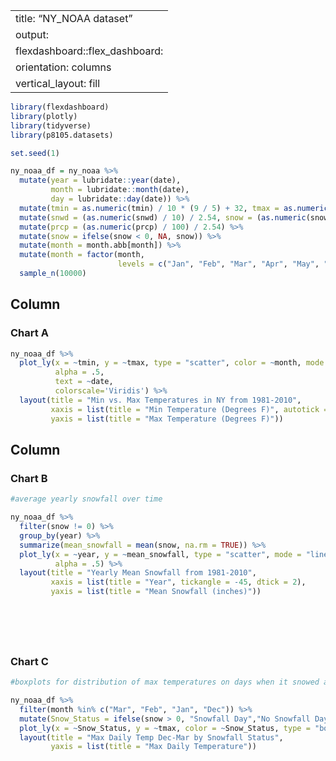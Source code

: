 
---
title: "NY_NOAA dataset"
output: 
  flexdashboard::flex_dashboard:
    orientation: columns
    vertical_layout: fill
---



```r
library(flexdashboard)
library(plotly)
library(tidyverse)
library(p8105.datasets)

```


```r

set.seed(1)

ny_noaa_df = ny_noaa %>%
  mutate(year = lubridate::year(date),
         month = lubridate::month(date),
         day = lubridate::day(date)) %>%
  mutate(tmin = as.numeric(tmin) / 10 * (9 / 5) + 32, tmax = as.numeric(tmax) / 10 * (9 / 5) + 32) %>%
  mutate(snwd = (as.numeric(snwd) / 10) / 2.54, snow = (as.numeric(snow) / 10) / 2.54) %>%
  mutate(prcp = (as.numeric(prcp) / 100) / 2.54) %>%
  mutate(snow = ifelse(snow < 0, NA, snow)) %>%
  mutate(month = month.abb[month]) %>%
  mutate(month = factor(month, 
                        levels = c("Jan", "Feb", "Mar", "Apr", "May", "Jun", "Jul", "Aug", "Sep", "Oct", "Nov", "Dec"))) %>%
  sample_n(10000)
```


Column {data-width=650}
-----------------------------------------------------------------------

### Chart A
```r
ny_noaa_df %>%
  plot_ly(x = ~tmin, y = ~tmax, type = "scatter", color = ~month, mode = "markers",
          alpha = .5,
          text = ~date,
          colorscale='Viridis') %>%
  layout(title = "Min vs. Max Temperatures in NY from 1981-2010",
         xaxis = list(title = "Min Temperature (Degrees F)", autotick = F, dtick = 10),
         yaxis = list(title = "Max Temperature (Degrees F)"))
```




Column {data-width=350}
-----------------------------------------------------------------------

### Chart B

```r
#average yearly snowfall over time

ny_noaa_df %>% 
  filter(snow != 0) %>%
  group_by(year) %>%
  summarize(mean_snowfall = mean(snow, na.rm = TRUE)) %>%
  plot_ly(x = ~year, y = ~mean_snowfall, type = "scatter", mode = "lines",
          alpha = .5) %>%
  layout(title = "Yearly Mean Snowfall from 1981-2010",
         xaxis = list(title = "Year", tickangle = -45, dtick = 2),
         yaxis = list(title = "Mean Snowfall (inches)"))

  





```

### Chart C

```r

#boxplots for distribution of max temperatures on days when it snowed and didn't snow in dec - march 

ny_noaa_df %>%
  filter(month %in% c("Mar", "Feb", "Jan", "Dec")) %>%
  mutate(Snow_Status = ifelse(snow > 0, "Snowfall Day","No Snowfall Day")) %>%
  plot_ly(x = ~Snow_Status, y = ~tmax, color = ~Snow_Status, type = "box") %>%
  layout(title = "Max Daily Temp Dec-Mar by Snowfall Status",
         yaxis = list(title = "Max Daily Temperature"))
  



```

